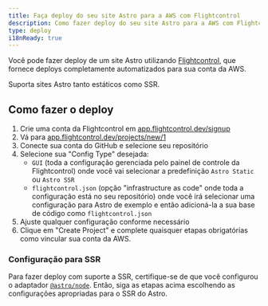 ```yaml
---
title: Faça deploy do seu site Astro para a AWS com Flightcontrol
description: Como fazer deploy do seu site Astro para a AWS com Flightcontrol
type: deploy
i18nReady: true
---
```


Você pode fazer deploy de um site Astro utilizando [Flightcontrol](https://www.flightcontrol.dev?ref=astro), que fornece deploys completamente automatizados para sua conta da AWS.

Suporta sites Astro tanto estáticos como SSR.

## Como fazer o deploy

1. Crie uma conta da Flightcontrol em [app.flightcontrol.dev/signup](https://app.flightcontrol.dev/signup?ref=astro)
2. Vá para [app.flightcontrol.dev/projects/new/1](https://app.flightcontrol.dev/projects/new/1)
3. Conecte sua conta do GitHub e selecione seu repositório
4. Selecione sua "Config Type" desejada:
    - `GUI` (toda a configuração gerenciada pelo painel de controle da Flightcontrol) onde você vai selecionar a predefinição `Astro Static` ou `Astro SSR`
    - `flightcontrol.json` (opção "infrastructure as code" onde toda a configuração está no seu repositório) onde você irá selecionar uma configuração para Astro de exemplo e então adicioná-la a sua base de código como `flightcontrol.json`
5. Ajuste qualquer configuração conforme necessário
6. Clique em "Create Project" e complete quaisquer etapas obrigatórias como vincular sua conta da AWS.


### Configuração para SSR

Para fazer deploy com suporte a SSR, certifique-se de que você configurou o adaptador [`@astro/node`](/pt-br/guides/integrations-guide/node/). Então, siga as etapas acima escolhendo as configurações apropriadas para o SSR do Astro.

